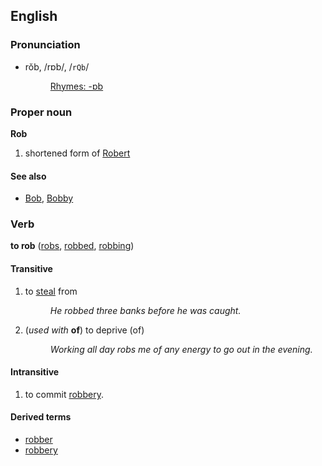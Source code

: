 ==English==
===Pronunciation===
*rŏb, /rɒb/, /<tt>rQb</tt>/
*:[[Rhymes:English:-ɒb|Rhymes: -ɒb]]

===Proper noun===
'''Rob'''

#shortened form of [[Robert]]

====See also====
*[[Bob]], [[Bobby]]

===Verb===
'''to rob''' ([[robs]], [[robbed]], [[robbing]])

====Transitive====
#to [[steal]] from
#:''He robbed three banks before he was caught.''
#(''used with'' '''of''') to deprive (of)
#:''Working all day robs me of any energy to go out in the evening.''

====Intransitive====
#to commit [[robbery]].

====Derived terms====
*[[robber]]
*[[robbery]]